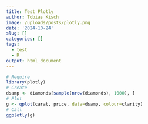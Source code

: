 ```yaml
---
title: Test Plotly
author: Tobias Kisch
image: /uploads/posts/plotly.png
date: '2024-10-24'
slug: []
categories: []
tags:
  - test
  - R
output: html_document
---
```


```r
# Require
library(plotly)
# Create
dsamp <- diamonds[sample(nrow(diamonds), 1000), ]
# Plot
g <- qplot(carat, price, data=dsamp, colour=clarity)
# Call
ggplotly(g)
```